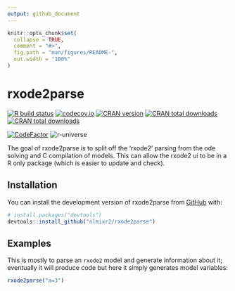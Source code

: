 ```yaml
---
output: github_document
---
```


<!-- README.md is generated from README.Rmd. Please edit that file -->

```r
knitr::opts_chunk$set(
  collapse = TRUE,
  comment = "#>",
  fig.path = "man/figures/README-",
  out.width = "100%"
)
```

# rxode2parse

<!-- badges: start -->
[![R build status](https://github.com/nlmixr2/rxode2parse/workflows/R-CMD-check/badge.svg)](https://github.com/nlmixr2/rxode2parse/actions)
[![codecov.io](https://codecov.io/github/nlmixr2/rxode2parse/coverage.svg)](https://codecov.io/github/nlmixr2/rxode2parse)
[![CRAN version](http://www.r-pkg.org/badges/version/rxode2parse)](https://cran.r-project.org/package=rxode2parse)
[![CRAN total downloads](https://cranlogs.r-pkg.org/badges/grand-total/rxode2parse)](https://cran.r-project.org/package=rxode2parse)
[![CRAN total downloads](https://cranlogs.r-pkg.org/badges/rxode2parse)](https://cran.r-project.org/package=rxode2parse)

[![CodeFactor](https://www.codefactor.io/repository/github/nlmixr2/rxode2parse/badge)](https://www.codefactor.io/repository/github/nlmixr2/rxode2parse)
![r-universe](https://nlmixr2.r-universe.dev/badges/rxode2parse)
<!-- badges: end -->

The goal of rxode2parse is to split off the 'rxode2' parsing from the
ode solving and C compilation of models.  This can allow the rxode2 ui
to be in a R only package (which is easier to update and check).

## Installation

You can install the development version of rxode2parse from [GitHub](https://github.com/) with:

``` r
# install.packages("devtools")
devtools::install_github("nlmixr2/rxode2parse")
```

## Examples 

This is mostly to parse an `rxode2` model and generate information
about it; eventually it will produce code but here it simply generates
model variables:


```r
rxode2parse("a=3")
```
